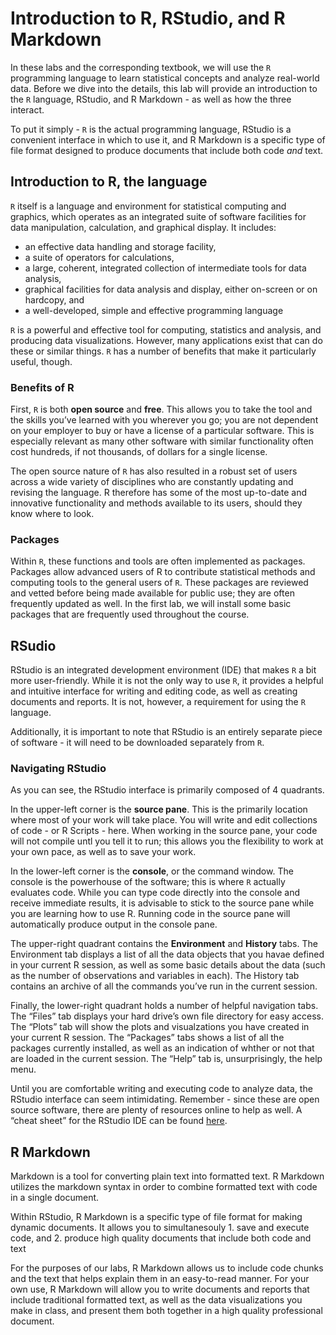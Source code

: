 # Introduction to R, RStudio, and R Markdown

In these labs and the corresponding textbook, we will use the `R` programming language to learn statistical concepts and analyze real-world data. Before we dive into the details, this lab will provide an introduction to the `R` language, RStudio, and R Markdown - as well as how the three interact. 

To put it simply - `R` is the actual programming language, RStudio is a convenient interface in which to use it, and R Markdown is a specific type of file format designed to produce documents that include both code _and_ text.

## Introduction to R, the language

`R` itself is a language and environment for statistical computing and graphics, which operates as an integrated suite of software facilities for data manipulation, calculation, and graphical display. It includes:

- an effective data handling and storage facility,
- a suite of operators for calculations,
- a large, coherent, integrated collection of intermediate tools for data analysis,
- graphical facilities for data analysis and display, either on-screen or on hardcopy, and
- a well-developed, simple and effective programming language

`R` is a powerful and effective tool for computing, statistics and analysis, and producing data visualizations. However, many applications exist that can do these or similar things. `R` has a number of benefits that make it particularly useful, though. 

### Benefits of R

First, `R` is both __open source__ and __free__. This allows you to take the tool and the skills you've learned with you wherever you go; you are not dependent on your employer to buy or have a license of a particular software. This is especially relevant as many other software with similar functionality often cost hundreds, if not thousands, of dollars for a single license. 

The open source nature of `R` has also resulted in a robust set of users across a wide variety of disciplines who are constantly updating and revising the language. R therefore has some of the most up-to-date and innovative functionality and methods available to its users, should they know where to look. 

### Packages

Within `R`, these functions and tools are often implemented as packages. Packages allow advanced users of R to contribute statistical methods and computing tools to the general users of `R`. These packages are reviewed and vetted before being made available for public use; they are often frequently updated as well. In the first lab, we will install some basic packages that are frequently used throughout the course.

## RSudio

RStudio is an integrated development environment (IDE) that makes `R` a bit more user-friendly. While it is not the only way to use `R`, it provides a helpful and intuitive interface for writing and editing code, as well as creating documents and reports. It is not, however, a requirement for using the `R` language.

Additionally, it is important to note that RStudio is an entirely separate piece of software - it will need to be downloaded separately from `R`. 


### Navigating RStudio

As you can see, the RStudio interface is primarily composed of 4 quadrants.

In the upper-left corner is the __source pane__. This is the primarily location where most of your work will take place. You will write and edit collections of code - or R Scripts - here. When working in the source pane, your code will not compile untl you tell it to run; this allows you the flexibility to work at your own pace, as well as to save your work.

In the lower-left corner is the __console__, or the command window. The console is the powerhouse of the software; this is where `R` actually evaluates code. While you can type code directly into the console and receive immediate results, it is advisable to stick to the source pane while you are learning how to use R. Running code in the source pane will automatically produce output in the console pane.

The upper-right quadrant contains the __Environment__ and __History__ tabs. The Environment tab displays a list of all the data objects that you havae defined in your current R session, as well as some basic details about the data (such as the number of observations and variables in each). The History tab contains an archive of all the commands you've run in the current session.

Finally, the lower-right quadrant holds a number of helpful navigation tabs. The "Files" tab displays your hard drive's own file directory for easy access. The "Plots" tab will show the plots and visualzations you have created in your current R session. The "Packages" tabs shows a list of all the packages currently installed, as well as an indication of whther or not that are loaded in the current session. The "Help" tab is, unsurprisingly, the help menu.

Until you are comfortable writing and executing code to analyze data, the RStudio interface can seem intimidating. Remember - since these are open source software, there are plenty of resources online to help as well. A "cheat sheet" for the RStudio IDE can be found [here](https://resources.rstudio.com/rstudio-cheatsheets/rstudio-ide-cheat-sheet).

## R Markdown

Markdown is a tool for converting plain text into formatted text. R Markdown utilizes the markdown syntax in order to combine formatted text with code in a single document.

Within RStudio, R Markdown is a specific type of file format for making dynamic documents. It allows you to simultanesouly
  1. save and execute code, and
  2. produce high quality documents that include both code and text

For the purposes of our labs, R Markdown allows us to include code chunks and the text that helps explain them in an easy-to-read manner. For your own use, R Markdown will allow you to write documents and reports that include traditional formatted text, as well as the data visualizations you make in class, and present them both together in a high quality professional document.